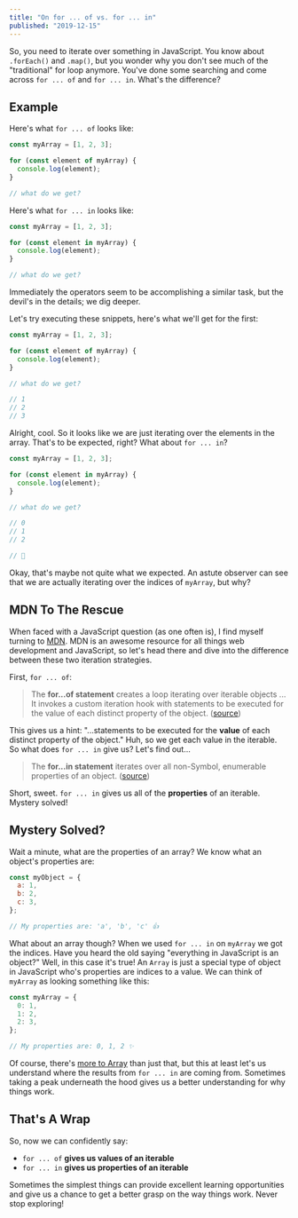 ```yaml
---
title: "On for ... of vs. for ... in"
published: "2019-12-15"
---
```


So, you need to iterate over something in JavaScript. You know about `.forEach()` and `.map()`, but you wonder why you don't see much of the "traditional" for loop anymore. You've done some searching and come across `for ... of` and `for ... in`. What's the difference?

## Example

Here's what `for ... of` looks like:

```javascript
const myArray = [1, 2, 3];

for (const element of myArray) {
  console.log(element);
}

// what do we get?
```

Here's what `for ... in` looks like:

```javascript
const myArray = [1, 2, 3];

for (const element in myArray) {
  console.log(element);
}

// what do we get?
```

Immediately the operators seem to be accomplishing a similar task, but the devil's in the details; we dig deeper.

Let's try executing these snippets, here's what we'll get for the first:

```javascript
const myArray = [1, 2, 3];

for (const element of myArray) {
  console.log(element);
}

// what do we get?

// 1
// 2
// 3
```

Alright, cool. So it looks like we are just iterating over the elements in the array. That's to be expected, right? What about `for ... in`?

```javascript
const myArray = [1, 2, 3];

for (const element in myArray) {
  console.log(element);
}

// what do we get?

// 0
// 1
// 2

// 🤔
```

Okay, that's maybe not quite what we expected. An astute observer can see that we are actually iterating over the indices of `myArray`, but why?

## MDN To The Rescue

When faced with a JavaScript question (as one often is), I find myself turning to [MDN](https://developer.mozilla.org/). MDN is an awesome resource for all things web development and JavaScript, so let's head there and dive into the difference between these two iteration strategies.

First, `for ... of`:

> The **for...of statement** creates a loop iterating over iterable objects ... It invokes a custom iteration hook with statements to be executed for the value of each distinct property of the object. ([source](https://developer.mozilla.org/en-US/docs/Web/JavaScript/Reference/Statements/for...of))

This gives us a hint: "...statements to be executed for the **value** of each distinct property of the object." Huh, so we get each value in the iterable. So what does `for ... in` give us? Let's find out...

> The **for...in statement** iterates over all non-Symbol, enumerable properties of an object. ([source](https://developer.mozilla.org/en-US/docs/Web/JavaScript/Reference/Statements/for...in))

Short, sweet. `for ... in` gives us all of the **properties** of an iterable. Mystery solved!

## Mystery Solved?

Wait a minute, what are the properties of an array? We know what an object's properties are:

```javascript
const myObject = {
  a: 1,
  b: 2,
  c: 3,
};

// My properties are: 'a', 'b', 'c' 👍
```

What about an array though? When we used `for ... in` on `myArray` we got the indices. Have you heard the old saying "everything in JavaScript is an object?" Well, in this case it's true! An `Array` is just a special type of object in JavaScript who's properties are indices to a value. We can think of `myArray` as looking something like this:

```javascript
const myArray = {
  0: 1,
  1: 2,
  2: 3,
};

// My properties are: 0, 1, 2 ✨
```

Of course, there's [more to Array](https://developer.mozilla.org/en-US/docs/Web/JavaScript/Reference/Global_Objects/Array) than just that, but this at least let's us understand where the results from `for ... in` are coming from. Sometimes taking a peak underneath the hood gives us a better understanding for why things work.

## That's A Wrap

So, now we can confidently say:

- `for ... of` **gives us values of an iterable**
- `for ... in` **gives us properties of an iterable**

Sometimes the simplest things can provide excellent learning opportunities and give us a chance to get a better grasp on the way things work. Never stop exploring!
